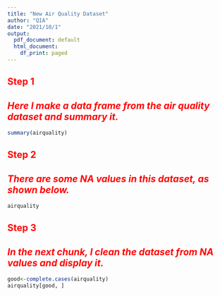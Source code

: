 ```yaml
---
title: "New Air Quality Dataset"
author: "QIA"
date: "2021/10/1"
output:
  pdf_document: default
  html_document:
    df_print: paged
---
```


## <font face="" color=red>Step 1</font>
## ***<font face="" color=red>Here I make a data frame from the air quality dataset and summary it.</font>***
```r
summary(airquality)
```

## <font face="" color=red>Step 2</font>
## ***<font face="" color=red>There are some NA values in this dataset, as shown below.</font>***
```r
airquality
```


## <font face="" color=red> Step 3 </font>
## ***<font face="" color=red>In the next chunk, I clean the dataset from NA values and display it.</font>***
```r
good<-complete.cases(airquality)
airquality[good, ]
```

